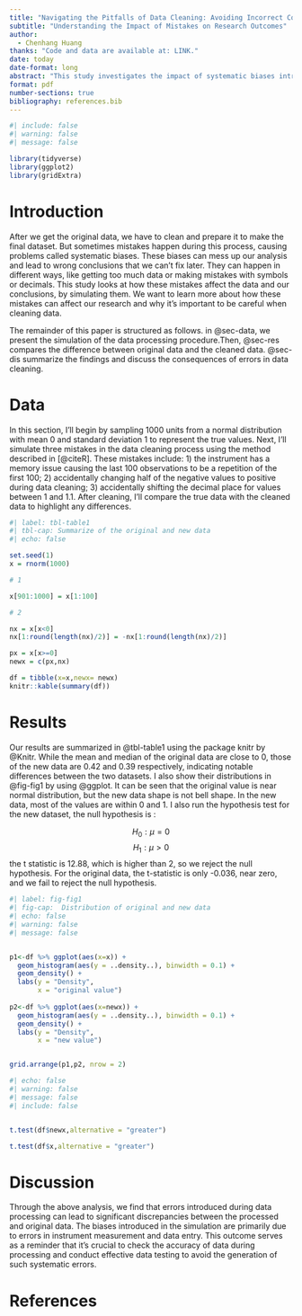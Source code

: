 ```yaml
---
title: "Navigating the Pitfalls of Data Cleaning: Avoiding Incorrect Conclusions"
subtitle: "Understanding the Impact of Mistakes on Research Outcomes"
author: 
  - Chenhang Huang
thanks: "Code and data are available at: LINK."
date: today
date-format: long
abstract: "This study investigates the impact of systematic biases introduced during the data cleaning process on research outcomes. We simulate common mistakes such as memory issues, data entry errors, and decimal shifts to assess their effects. The results highlight significant differences between the original and cleaned data, emphasizing the importance of thorough data validation procedures. Addressing these biases is crucial for ensuring the reliability and validity of research conclusions."
format: pdf
number-sections: true
bibliography: references.bib
---
```


```r
#| include: false
#| warning: false
#| message: false

library(tidyverse)
library(ggplot2)
library(gridExtra)

```


# Introduction


After we get the original data, we have to clean and prepare it to make the final dataset. But sometimes mistakes happen during this process, causing problems called systematic biases. These biases can mess up our analysis and lead to wrong conclusions that we can't fix later. They can happen in different ways, like getting too much data or making mistakes with symbols or decimals. This study looks at how these mistakes affect the data and our conclusions, by simulating them. We want to learn more about how these mistakes can affect our research and why it's important to be careful when cleaning data.

The remainder of this paper is structured as follows. in @sec-data, we present the simulation of the data processing procedure.Then, @sec-res compares the difference between original data and the cleaned data. @sec-dis summarize the findings and discuss the consequences of errors in data cleaning.



# Data {#sec-data}

In this section, I'll begin by sampling 1000 units from a normal distribution with mean 0 and standard deviation 1 to represent the true values. Next, I'll simulate three mistakes in the data cleaning process using the method described in [@citeR]. These mistakes include: 1) the instrument has a memory issue causing the last 100 observations to be a repetition of the first 100; 2) accidentally changing half of the negative values to positive during data cleaning; 3) accidentally shifting the decimal place for values between 1 and 1.1. After cleaning, I'll compare the true data with the cleaned data to highlight any differences.



```r
#| label: tbl-table1
#| tbl-cap: Summarize of the original and new data
#| echo: false

set.seed(1)
x = rnorm(1000)

# 1

x[901:1000] = x[1:100]

# 2

nx = x[x<0]
nx[1:round(length(nx)/2)] = -nx[1:round(length(nx)/2)]

px = x[x>=0]
newx = c(px,nx)

df = tibble(x=x,newx= newx)
knitr::kable(summary(df))
```
# Results {#sec-res}

Our results are summarized in @tbl-table1 using the package knitr by @Knitr. While the mean and median of the original data are close to 0, those of the new data are 0.42 and 0.39 respectively, indicating notable differences between the two datasets. I also show their distributions in @fig-fig1 by using @ggplot. It can be seen that the original value is near normal distribution, but the new data shape is not bell shape. In the new data, most of the values are within 0 and 1. I also run the hypothesis test for the new dataset, the null hypothesis is :

$$H_0: \mu =0$$
$$H_1:\mu >0$$
the t statistic is 12.88, which is higher than 2, so we reject the null hypothesis. For the original data, the t-statistic is only -0.036, near zero, and we fail to reject the null hypothesis.


```r
#| label: fig-fig1
#| fig-cap:  Distribution of original and new data
#| echo: false
#| warning: false
#| message: false


p1<-df %>% ggplot(aes(x=x)) + 
  geom_histogram(aes(y = ..density..), binwidth = 0.1) +
  geom_density() +
  labs(y = "Density",
       x = "original value")  
  
p2<-df %>% ggplot(aes(x=newx)) + 
  geom_histogram(aes(y = ..density..), binwidth = 0.1) +
  geom_density() +
  labs(y = "Density",
       x = "new value")  


grid.arrange(p1,p2, nrow = 2)

```

```r
#| echo: false
#| warning: false
#| message: false
#| include: false


t.test(df$newx,alternative = "greater")

t.test(df$x,alternative = "greater")
```


# Discussion {#sec-dis}

Through the above analysis, we find that errors introduced during data processing can lead to significant discrepancies between the processed and original data. The biases introduced in the simulation are primarily due to errors in instrument measurement and data entry. This outcome serves as a reminder that it's crucial to check the accuracy of data during processing and conduct effective data testing to avoid the generation of such systematic errors.


\newpage


# References


